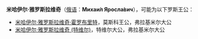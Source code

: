 '''米哈伊尔·雅罗斯拉维奇'''（[[俄语|俄语]]：'''Михаи́л Яросла́вич'''），可能为以下罗斯王公：

*[[米哈伊尔·雅罗斯拉维奇·霍罗布里特|米哈伊尔·雅罗斯拉维奇·霍罗布里特]]，莫斯科王公，弗拉基米尔大公
*[[米哈伊尔·雅罗斯拉维奇_(特维尔)|米哈伊尔·雅罗斯拉维奇 (特维尔)]]，特维尔大公，弗拉基米尔大公

{{Disambiguation|M|Cat=八字以上人名译名消歧义}}